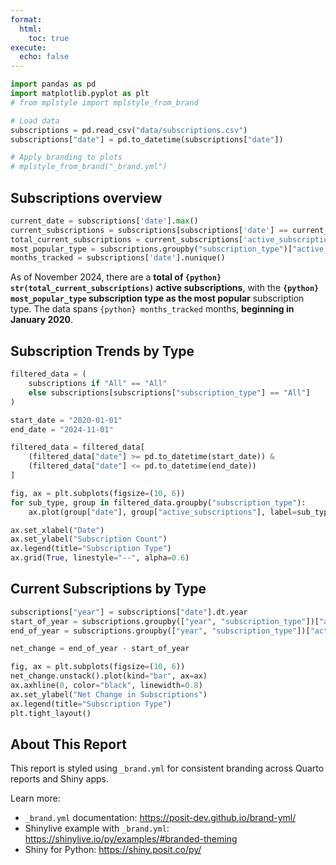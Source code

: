 ```yaml
---
format:
  html:
    toc: true
execute:
  echo: false
---
```


```python
import pandas as pd
import matplotlib.pyplot as plt
# from mplstyle import mplstyle_from_brand

# Load data
subscriptions = pd.read_csv("data/subscriptions.csv")
subscriptions["date"] = pd.to_datetime(subscriptions["date"])  

# Apply branding to plots
# mplstyle_from_brand("_brand.yml")
```

## Subscriptions overview

```python
current_date = subscriptions['date'].max()
current_subscriptions = subscriptions[subscriptions['date'] == current_date]
total_current_subscriptions = current_subscriptions['active_subscriptions'].sum()
most_popular_type = subscriptions.groupby("subscription_type")["active_subscriptions"].sum().idxmax()
months_tracked = subscriptions['date'].nunique()
```

As of November 2024, there are a __total of `{python} str(total_current_subscriptions)` active subscriptions__, with the __`{python} most_popular_type` subscription type as the most popular__ subscription type. The data spans `{python} months_tracked` months, __beginning in January 2020__.

## Subscription Trends by Type

```python
filtered_data = (
    subscriptions if "All" == "All"
    else subscriptions[subscriptions["subscription_type"] == "All"]
)

start_date = "2020-01-01"
end_date = "2024-11-01"

filtered_data = filtered_data[
    (filtered_data["date"] >= pd.to_datetime(start_date)) &
    (filtered_data["date"] <= pd.to_datetime(end_date))
]

fig, ax = plt.subplots(figsize=(10, 6))
for sub_type, group in filtered_data.groupby("subscription_type"):
    ax.plot(group["date"], group["active_subscriptions"], label=sub_type)

ax.set_xlabel("Date")
ax.set_ylabel("Subscription Count")
ax.legend(title="Subscription Type")
ax.grid(True, linestyle="--", alpha=0.6)
```

## Current Subscriptions by Type

```python
subscriptions["year"] = subscriptions["date"].dt.year
start_of_year = subscriptions.groupby(["year", "subscription_type"])["active_subscriptions"].first()
end_of_year = subscriptions.groupby(["year", "subscription_type"])["active_subscriptions"].last()

net_change = end_of_year - start_of_year

fig, ax = plt.subplots(figsize=(10, 6))
net_change.unstack().plot(kind="bar", ax=ax)
ax.axhline(0, color="black", linewidth=0.8)
ax.set_ylabel("Net Change in Subscriptions")
ax.legend(title="Subscription Type")
plt.tight_layout()
```

## About This Report

This report is styled using `_brand.yml` for consistent branding across Quarto reports and Shiny apps.

Learn more:

* `_brand.yml` documentation: [https://posit-dev.github.io/brand-yml/](https://posit-dev.github.io/brand-yml/)
* Shinylive example with `_brand.yml`: [https://shinylive.io/py/examples/#branded-theming](https://shinylive.io/py/examples/#branded-theming)
* Shiny for Python: [https://shiny.posit.co/py/](https://shiny.posit.co/py/)